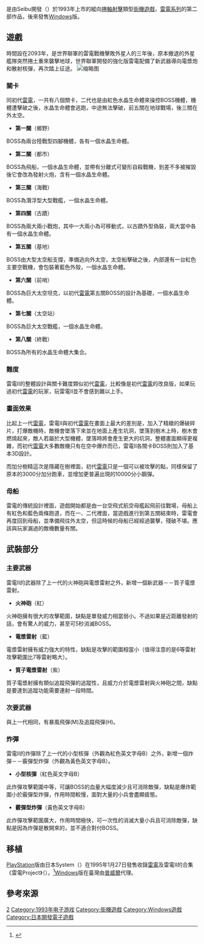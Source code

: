 {{Infobox VG
|title= 雷電II
| japanese  =  雷電II
|image= Raiden2 game.jpg
|caption= 
|developer= Seibu開發
|publisher= {{vgrelease|JP|Seibu開發（ARC）|TW|[[普威爾|普威爾]]（PC）}}
|designer= 
|series= [[雷電系列|雷電系列]]
|engine=  
|released= {{vgrelease|JP|1993年}}
|genre= [[捲軸射擊|捲軸射擊]]
|modes= 一至二人同時遊戲
|platforms= [[大型電玩|大型電玩]]、[[Windows|Windows]]
}}
{{vgname|雷電II|ja=雷電II|en=Raiden II}}是由Seibu開發（{{lang|ja|セイブ開発}}）於1993年上市的縱向[[捲軸射擊|捲軸射擊]]類型[[街機遊戲|街機遊戲]]，[[雷電系列|雷電系列]]的第二部作品，後來發售[[Windows|Windows]]版。

==遊戲==
時間設在2093年，是世界聯軍的雷電戰機擊敗外星人的三年後，原本撤退的外星艦隊突然捲土重來襲擊地球，世界聯軍開發的強化版雷電配備了新武器導向電漿炮和散射核彈，再次踏上征途。
[[File:Musée_Mécanique_192.JPG|缩略图]]
===關卡===
同初代[[雷電_(遊戲)|雷電]]，一共有八個關卡，二代也是由紅色水晶生命體來操控BOSS機體，機體遭擊破之後，水晶生命體會逃跑，中途無法擊破，前五關在地球戰場，後三關在外太空。

*'''第一關'''（鄉野）
BOSS為兩台陸戰型四腳機體，各有一個水晶生命體。
*'''第二關'''（都市）
BOSS為飛船，一個水晶生命體，並帶有分離式可變形自殺戰機，到差不多被摧毀後它會改為發射火炮，含有一個水晶生命體。
*'''第三關'''（海戰）
BOSS為潛浮型大型戰艦，一個水晶生命體。
*'''第四關'''（古蹟）
BOSS為兩大兩小戰炮，其中一大兩小為可移動式，以古蹟外型偽裝，兩大當中各有一個水晶生命體。
*'''第五關'''（基地）
BOSS由大型太空船支撐，準備逃向外太空，太空船擊破之後，內部還有一台紅色主要空戰機，會包裝著藍色外殼，一個水晶生命體。
*'''第六關'''（前哨）
BOSS為巨大太空坦克，以初代[[雷電_(遊戲)|雷電]]第五關BOSS的設計為基礎，一個水晶生命體。
*'''第七關'''（太空站）
BOSS為巨大太空戰艦，一個水晶生命體。
*'''第八關'''（終戰）
BOSS為所有的水晶生命體大集合。

===難度===
雷電II的整體設計與關卡難度類似初代[[雷電_(遊戲)|雷電]]，比較像是初代[[雷電_(遊戲)|雷電]]的改良版，如果玩過初代[[雷電_(遊戲)|雷電]]的玩家，玩雷電II並不會感到難以上手。

===畫面效果===
比起上一代[[雷電_(遊戲)|雷電]]，雷電II與初代[[雷電_(遊戲)|雷電]]在畫面上最大的差別是，加入了精緻的爆破碎片，打爆敵機時，敵機會墜落下來並在地面上產生坑洞，墜落到樹木上時，樹木會燃燒起來，敵人若屬於大型機體，墜落時將會產生更大的坑洞，整體畫面顯得更複雜，而初代[[雷電_(遊戲)|雷電]]大多數敵機只有在空中爆炸而已，雷電II各關卡BOSS則加入了基本3D設計。

而加分樹精這次是隱藏在樹裡面，初代[[雷電_(遊戲)|雷電]]只是一個可以被攻擊的點，同樣保留了原本的3000分加分跑車，並增加更普遍出現的10000分小鋼彈。

===母船===
雷電的傳統設計裡面，遊戲開始都是由一台空飛式航空母艦起飛前往戰場，母船上有紅色和藍色兩條跑道，而在一、二代裡面，當遊戲進行到第五關結束時，雷電會再度回到母船，並準備飛往外太空，但這時候的母船已經經過襲擊，殘破不堪。應該與玩家漏過的敵機數量有關。

==武裝部分==
===主要武器===
雷電II的武器除了上一代的火神砲與電漿雷射之外，新增一個新武器－－質子電漿雷射。

*'''火神砲'''（紅）
火神砲擁有很大的攻擊範圍，缺點是單發威力相當弱小。不過如果是近距離發射的話，會有驚人的威力，甚至可5秒消滅BOSS。

*'''電漿雷射'''（藍）
電漿雷射擁有威力強大的特性，缺點是攻擊的範圍相當小（值得注意的是6等雷射攻擊範圍比7等雷射略大）。

*'''質子電漿雷射'''（紫）
質子電漿射擁有類似追蹤飛彈的追蹤性，且威力介於電漿雷射與火神砲之間，缺點是要達到追蹤功能需要連射一段時間。

===次要武器===
與上一代相同，有暴風飛彈(M)及追蹤飛彈(H)。

===炸彈===
雷電II的炸彈除了上一代的小型核彈（外觀為紅色英文字母B）之外，新增一個炸彈－－霰彈型炸彈（外觀為黃色英文字母B）。

*'''小型核彈'''（紅色英文字母B）
此炸彈攻擊範圍中等，可讓BOSS的血量大幅度減少且可消除敵彈，缺點是爆炸範圍小於霰彈型炸彈，作用時間較慢，面對大量的小兵會盡顯疲態。

*'''霰彈型炸彈'''（黃色英文字母B）
此炸彈攻擊範圍廣大，作用時間極快，可一次性的消滅大量小兵且可消除敵彈，缺點是因為炸彈是散開來的，並不適合對付BOSS。

==移植==
[[PlayStation|PlayStation]]版由日本System（{{lang|ja|日本システム}}）在1995年1月27日發售收錄[[雷電_(遊戲)|雷電]]及雷電II的合集《雷電Project》（{{lang|ja|雷電プロジェクト}}）。<ref>{{cite web|title=雷電プロジェクト|url=https://www.famitsu.com/cominy/?m=pc&a=page_h_title&title_id=11764|website=ファミ通.com|language=ja|accessdate=2017-12-19|archive-date=2016-04-12|archive-url=https://web.archive.org/web/20160412181143/https://www.famitsu.com/cominy/?m=pc&a=page_h_title&title_id=11764|dead-url=no}}</ref>[[Windows|Windows]]版在臺灣由[[普威爾|普威爾]]代理。

==參考來源==
{{reflist}}

{{模板:雷電系列遊戲}}

{{DEFAULTSORT:Raiden II}}
[[Category:雷电系列|2]]
[[Category:1993年电子游戏|Category:1993年电子游戏]]
[[Category:街機遊戲|Category:街機遊戲]]
[[Category:Windows遊戲|Category:Windows遊戲]]
[[Category:日本開發電子遊戲|Category:日本開發電子遊戲]]